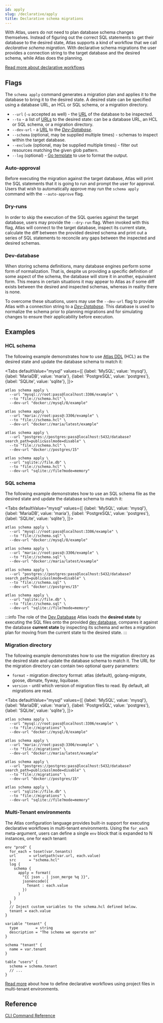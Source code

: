 ```yaml
---
id: apply
slug: /declarative/apply
title: Declarative schema migrations
---
```



With Atlas, users do not need to plan database schema changes themselves. Instead
of figuring out the correct SQL statements to get their database to the desired state,
Atlas supports a kind of workflow that we call _declarative schema migration_.
With declarative schema migrations the user provides a connection string to the target database
and the desired schema, while Atlas does the planning.

[Read more about declarative workflows](/concepts/declarative-vs-versioned)

## Flags

The `schema apply` command generates a migration plan and applies it to the database to bring it to the desired state.
A desired state can be specified using a database URL, an HCL or SQL schema, or a migration directory.

* `--url` (`-u` accepted as well) - the [URL](/concepts/url) of the database to be inspected.
* `--to` - a list of [URLs](/concepts/url) to the desired state: can be a database URL, an HCL or
  SQL schema, or a migration directory.
* `--dev-url` - a [URL](/concepts/url) to the [_Dev-Database_](../concepts/dev.md).
* `--schema` (optional, may be supplied multiple times) - schemas to inspect within the target database.
* `--exclude` (optional, may be supplied multiple times) - filter out resources matching the given glob pattern.
* `--log` (optional) - [Go template](https://pkg.go.dev/text/template) to use to format the output.

### Auto-approval

Before executing the migration against the target database, Atlas will print the SQL
statements that it is going to run and prompt the user for approval. Users that wish
to automatically approve may run the `schema apply` command with the `--auto-approve`
flag.

### Dry-runs

In order to skip the execution of the SQL queries against the target database,
users may provide the `--dry-run` flag. When invoked with this flag, Atlas will
connect to the target database, inspect its current state, calculate the diff
between the provided desired schema and print out a series of SQL statements to
reconcile any gaps between the inspected and desired schemas.

### Dev-database

When storing schema definitions, many database engines perform some form of
normalization. That is, despite us providing a specific definition of some
aspect of the schema, the database will store it in another, equivalent form.
This means in certain situations it may appear to Atlas as if some diff exists
between the desired and inspected schemas, whereas in reality there is none.

To overcome these situations, users may use the `--dev-url` flag to provide
Atlas with a connection string to a [_Dev-Database_](../concepts/dev.md).
This database is used to normalize the schema prior to planning migrations and
for simulating changes to ensure their applicability before execution.

## Examples

### HCL schema

The following example demonstrates how to use [Atlas DDL](../atlas-schema/sql-resources) (HCL) as the desired state and
update the database schema to match it:

<Tabs
defaultValue="mysql"
values={[
{label: 'MySQL', value: 'mysql'},
{label: 'MariaDB', value: 'maria'},
{label: 'PostgreSQL', value: 'postgres'},
{label: 'SQLite', value: 'sqlite'},
]}>
<TabItem value="mysql">

```shell
atlas schema apply \
  --url "mysql://root:pass@localhost:3306/example" \
  --to "file://schema.hcl" \
  --dev-url "docker://mysql/8/example"
```

</TabItem>
<TabItem value="maria">

```shell
atlas schema apply \
  --url "maria://root:pass@:3306/example" \
  --to "file://schema.hcl" \
  --dev-url "docker://maria/latest/example"
```

</TabItem>
<TabItem value="postgres">

```shell
atlas schema apply \
  --url "postgres://postgres:pass@localhost:5432/database?search_path=public&sslmode=disable" \
  --to "file://schema.hcl" \
  --dev-url "docker://postgres/15"
```

</TabItem>
<TabItem value="sqlite">

```shell
atlas schema apply \
  --url "sqlite://file.db" \
  --to "file://schema.hcl" \
  --dev-url "sqlite://file?mode=memory"
```

</TabItem>
</Tabs>

### SQL schema

The following example demonstrates how to use an SQL schema file as the desired state and update the database schema to
match it:

<Tabs
defaultValue="mysql"
values={[
{label: 'MySQL', value: 'mysql'},
{label: 'MariaDB', value: 'maria'},
{label: 'PostgreSQL', value: 'postgres'},
{label: 'SQLite', value: 'sqlite'},
]}>
<TabItem value="mysql">

```shell
atlas schema apply \
  --url "mysql://root:pass@localhost:3306/example" \
  --to "file://schema.sql" \
  --dev-url "docker://mysql/8/example"
```

</TabItem>
<TabItem value="maria">

```shell
atlas schema apply \
  --url "maria://root:pass@:3306/example" \
  --to "file://schema.sql" \
  --dev-url "docker://maria/latest/example"
```

</TabItem>
<TabItem value="postgres">

```shell
atlas schema apply \
  --url "postgres://postgres:pass@localhost:5432/database?search_path=public&sslmode=disable" \
  --to "file://schema.sql" \
  --dev-url "docker://postgres/15"
```

</TabItem>
<TabItem value="sqlite">

```shell
atlas schema apply \
  --url "sqlite://file.db" \
  --to "file://schema.sql" \
  --dev-url "sqlite://file?mode=memory"
```

</TabItem>
</Tabs>

:::info The role of the [Dev Database](/concepts/dev-database)
Atlas loads the **desired state** by executing the SQL files onto the provided [dev database](/concepts/dev-database),
compares it against the database **current state** by inspecting its schema and writes a migration plan for moving
from the current state to the desired state.
:::

### Migration directory

The following example demonstrates how to use the migration directory as the desired state and update the database
schema to match it. The URL for the migration directory can contain two optional query parameters:
* `format` - migration directory format: atlas (default), golang-migrate, goose, dbmate, flyway, liquibase.
* `version` - until which version of migration files to read. By default, all migrations are read.

<Tabs
defaultValue="mysql"
values={[
{label: 'MySQL', value: 'mysql'},
{label: 'MariaDB', value: 'maria'},
{label: 'PostgreSQL', value: 'postgres'},
{label: 'SQLite', value: 'sqlite'},
]}>
<TabItem value="mysql">

```shell
atlas schema apply \
  --url "mysql://root:pass@localhost:3306/example" \
  --to "file://migrations" \
  --dev-url "docker://mysql/8/example"
```

</TabItem>
<TabItem value="maria">

```shell
atlas schema apply \
  --url "maria://root:pass@:3306/example" \
  --to "file://migrations" \
  --dev-url "docker://maria/latest/example"
```

</TabItem>
<TabItem value="postgres">

```shell
atlas schema apply \
  --url "postgres://postgres:pass@localhost:5432/database?search_path=public&sslmode=disable" \
  --to "file://migrations" \
  --dev-url "docker://postgres/15"
```

</TabItem>
<TabItem value="sqlite">

```shell
atlas schema apply \
  --url "sqlite://file.db" \
  --to "file://migrations" \
  --dev-url "sqlite://file?mode=memory"
```

</TabItem>
</Tabs>

### Multi-Tenant environments

The Atlas configuration language provides built-in support for executing declarative workflows in multi-tenant
environments. Using the `for_each` meta-argument, users can define a single `env` block that is expanded to N instances,
one for each tenant:

<Tabs>
<TabItem value="atlas" label="atlas.hcl" default>

```hcl
env "prod" {
  for_each = toset(var.tenants)
  url      = urlsetpath(var.url, each.value)
  src      = "schema.hcl"
  log {
    schema {
      apply = format(
        "{{ json . | json_merge %q }}",
        jsonencode({
          Tenant : each.value
        })
      )
    }
  }
  // Inject custom variables to the schema.hcl defined below.
  tenant = each.value
}
```

</TabItem>
<TabItem value="schema" label="schema.hcl">

```hcl
variable "tenant" {
  type        = string
  description = "The schema we operate on"
}

schema "tenant" {
  name = var.tenant
}

table "users" {
  schema = schema.tenant
  // ...
}
```

</TabItem>
</Tabs>

[Read more](../atlas-schema/projects.mdx#multi-environment-example) about how to define declarative workflows using
project files in multi-tenant environments.

## Reference

[CLI Command Reference](/cli-reference#atlas-schema-apply)